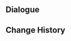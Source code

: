 {{Genius Invokation TCG Stage
|title        = Furina: Friendly
|type         = Friendly Fracas
|group        = Invitation Board
|character    = Furina
|requirement  = 1
|introduction = "Oh, so you're my opponent this time around? Excellent, this will be a thrilling match!"<br>Hint: Furina's deck has "HP Change" as its theme. Her Character Cards and Action Cards all have the potential to benefit from "HP Changes."
|objective_1  = Achieve victory
|reward_1     = Furina*1
|objective_2  = Achieve victory within 6 rounds
|reward_2     = "Hear Me — Let Us Raise the Chalice of Love!"*1
|objective_3  = Achieve victory with characters defeated less than twice during the battle
|reward_3     = "Hear Me — Let Us Raise the Chalice of Love!"*1
|lineup       = Furina;Lyney;Neuvillette
|action       = "Hear Me — Let Us Raise the Chalice of Love!";"Hear Me — Let Us Raise the Chalice of Love!";Marechaussee Hunter;Marechaussee Hunter;Splendor of Tranquil Waters;Splendor of Tranquil Waters;Elemental Resonance: Woven Waters;Elemental Resonance: Woven Waters;Elemental Resonance: Soothing Water;Elemental Resonance: Soothing Water;Water and Justice;Water and Justice;Fortress of Meropide;Fortress of Meropide;Veteran's Visage;Veteran's Visage;Machine Assembly Line;Machine Assembly Line;Rainbow Macarons;Rainbow Macarons;The White Glove and the Fisherman;The White Glove and the Fisherman;Controlled Directional Blast;Controlled Directional Blast;Weeping Willow of the Lake;Weeping Willow of the Lake;Mushroom Pizza;Mushroom Pizza;The Bestest Travel Companion!;The Bestest Travel Companion!
}}

==Dialogue==
{{Transclude|Genius Invokation TCG/Stage/Furina|Friendly Fracas}}

==Change History==
{{Change History|4.7}}